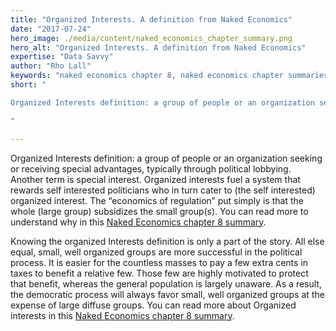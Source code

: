 ```yaml
---
title: "Organized Interests. A definition from Naked Economics"
date: "2017-07-24"
hero_image: ./media/content/naked_economics_chapter_summary.png
hero_alt: "Organized Interests. A definition from Naked Economics"
expertise: "Data Savvy"
author: "Rho Lall"
keywords: "naked economics chapter 8, naked economics chapter summaries, naked economics undressing the dismal science chapter summaries, naked economics undressing the dismal science sparknotes, naked economics cliff notes"
short: "

Organized Interests definition: a group of people or an organization seeking or receiving special advantages, typically through political lobbying. Another term is special interest.

"

---
```


Organized Interests definition: a group of people or an organization seeking or receiving special advantages, typically through political lobbying. Another term is special interest.
Organized interests fuel a system that rewards self interested politicians who in turn cater to (the self interested) organized interest. 
The “economics of regulation” put simply is that the whole (large group) subsidizes the small group(s). 
You can read more to understand why in this [Naked Economics chapter 8 summary](/thoughts/naked-economics-chapter-8-summary).
 
Knowing the organized Interests definition is only a part of the story. All else equal, small, well organized groups are more successful in the political process. It is easier for the countless masses to pay a few extra cents in taxes to benefit a relative few. Those few are highly motivated to protect that benefit, whereas the general population is largely unaware. As a result, the democratic process will always favor small, well organized groups at the expense of large diffuse groups.
You can read more about Organized interests in this [Naked Economics chapter 8 summary](/thoughts/naked-economics-chapter-8-summary).


